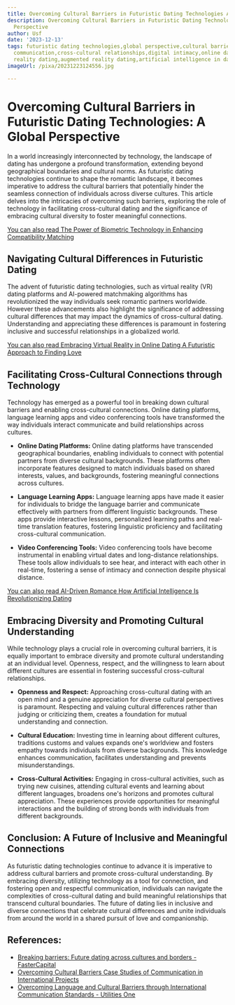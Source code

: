 ```yaml
---
title: Overcoming Cultural Barriers in Futuristic Dating Technologies A Global Perspective
description: Overcoming Cultural Barriers in Futuristic Dating Technologies A Global
  Perspective
author: Usf
date: '2023-12-13'
tags: futuristic dating technologies,global perspective,cultural barriers,intercultural
  communication,cross-cultural relationships,digital intimacy,online dating,virtual
  reality dating,augmented reality dating,artificial intelligence in dating
imageUrl: /pixa/20231223124556.jpg

---
```

# **Overcoming Cultural Barriers in Futuristic Dating Technologies: A Global Perspective**

In a  world  increasingly interconnected by technology, the landscape of dating has undergone a profound transformation, extending beyond geographical boundaries and cultural norms.  As futuristic dating technologies continue to shape the romantic landscape, it becomes imperative to address the cultural barriers that potentially hinder the seamless connection of individuals across  diverse cultures. This article delves into the intricacies of overcoming such barriers, exploring the role of technology in facilitating cross-cultural dating and the significance of embracing cultural diversity to foster meaningful connections.

[You can also read  The Power of Biometric Technology in  Enhancing Compatibility Matching](The%20Power%20of%20Biometric%20Technology%20in%20Enhancing%20Compatibility%20Matching)


##  Navigating Cultural Differences in Futuristic Dating

The advent of futuristic dating technologies, such as virtual reality (VR) dating platforms and  AI-powered matchmaking algorithms has revolutionized the way individuals  seek  romantic partners worldwide. However these advancements also  highlight the significance  of addressing cultural  differences that  may impact  the dynamics of cross-cultural dating. Understanding and appreciating these  differences is paramount in fostering inclusive and successful relationships in a globalized world.

[You can also read Embracing Virtual Reality in Online Dating  A Futuristic Approach to Finding Love](Embracing%20Virtual%20Reality%20in%20Online%20Dating%20A%20Futuristic%20Approach%20to%20Finding%20Love)


## Facilitating Cross-Cultural Connections through Technology

Technology has emerged as a powerful tool in breaking down cultural barriers and enabling cross-cultural connections. Online dating  platforms, language learning apps and video conferencing  tools have transformed the  way individuals interact communicate and  build relationships across cultures.

* **Online Dating Platforms:**  Online dating platforms have transcended geographical boundaries, enabling individuals to connect with potential partners from diverse cultural  backgrounds. These platforms often incorporate  features designed to match  individuals based  on shared  interests,  values, and backgrounds, fostering meaningful connections across cultures.

* **Language Learning Apps:** Language learning apps have made  it  easier for individuals  to  bridge  the language barrier and communicate effectively with partners from  different  linguistic backgrounds. These apps provide interactive lessons, personalized learning paths and real-time translation  features,  fostering linguistic proficiency and facilitating cross-cultural  communication.

* **Video Conferencing Tools:** Video conferencing tools have become instrumental in enabling virtual dates and long-distance relationships. These tools allow individuals to see  hear, and interact with each other in real-time, fostering a sense of intimacy and connection despite physical distance.

[You can also read AI-Driven Romance How Artificial Intelligence Is Revolutionizing Dating](AI-Driven%20Romance%20How%20Artificial%20Intelligence%20Is%20Revolutionizing%20Dating)


## Embracing Diversity and Promoting Cultural  Understanding

While technology plays a crucial role in  overcoming cultural barriers, it is equally important to embrace diversity and promote cultural understanding at an individual level. Openness, respect, and the willingness to learn about different cultures are essential in fostering successful cross-cultural relationships.

* **Openness and Respect:** Approaching cross-cultural dating with an open mind and a genuine appreciation for diverse cultural perspectives is paramount. Respecting and valuing cultural differences rather than judging or criticizing them, creates a foundation for mutual  understanding and connection.

*  **Cultural Education:** Investing time  in learning about different cultures, traditions customs and values expands one's worldview and fosters empathy towards individuals from diverse backgrounds.  This knowledge  enhances  communication,  facilitates understanding  and prevents misunderstandings.

* **Cross-Cultural Activities:**  Engaging in cross-cultural activities, such as trying new cuisines, attending cultural events and learning about different languages, broadens  one's  horizons  and promotes cultural appreciation. These experiences provide opportunities  for meaningful interactions and the building of strong bonds with individuals from different  backgrounds.

## Conclusion: A Future of Inclusive and  Meaningful Connections

As futuristic dating technologies continue to advance  it is imperative to address cultural barriers and promote cross-cultural understanding. By embracing diversity, utilizing technology as a tool for connection, and fostering open and respectful communication, individuals can navigate the complexities of cross-cultural  dating and build meaningful relationships  that transcend cultural boundaries. The future of dating lies in inclusive and diverse connections that celebrate cultural differences and unite individuals from around the world in a  shared pursuit of  love and companionship.

## References:
- [Breaking barriers: Future dating across cultures and borders - FasterCapital](https://fastercapital.com/content/Breaking-barriers--Future-dating-across-cultures-and-borders.html)
- [Overcoming Cultural Barriers Case Studies of Communication in International Projects](https://utilitiesone.com/overcoming-cultural-barriers-case-studies-of-communication-in-international-projects)
- [Overcoming Language and Cultural Barriers through International Communication Standards - Utilities One](https://utilitiesone.com/overcoming-language-and-cultural-barriers-through-international-communication-standards)
